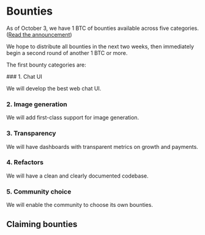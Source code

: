 # Bounties

As of October 3, we have 1 BTC of bounties available across five categories. ([Read the announcement](/blog/opening))

We hope to distribute all bounties in the next two weeks, then immediately begin a second round of another 1 BTC or more.

The first bounty categories are:

<div className="ml-24">
### 1. Chat UI

We will develop the best web chat UI.

### 2. Image generation

We will add first-class support for image generation.

### 3. Transparency

We will have dashboards with transparent metrics on growth and payments.

### 4. Refactors

We will have a clean and clearly documented codebase.

### 5. Community choice

We will enable the community to choose its own bounties.

</div>

## Claiming bounties
